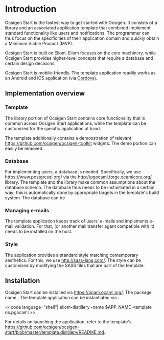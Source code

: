 =Introduction=

Ocsigen Start is the fastest way to get started with Ocsigen. It
consists of a library and an associated application template that
combined implement standard functionality like users and
notifications. The programmer can thus focus on the specificities of
their application domain and quickly obtain a Minimum Viable Product
(MVP).

Ocsigen Start is built on Eliom. Eliom focuses on the core machinery,
while Ocsigen Start provides higher-level concepts that require a
database and certain design decisions.

Ocsigen Start is mobile-friendly. The template application readily
works as an Android and iOS application (via
[[https://cordova.apache.org/|Cordova]]).

==Implementation overview==

===Template===

The library portion of Ocsigen Start contains core functionality that
is common across Ocsigen Start applications, while the template can be
customized for the specific application at hand.

The template additionally contains a demonstration of relevant
[[Ocsigen Toolkit|https://github.com/ocsigen/ocsigen-toolkit]]
widgets. The demo portion can easily be removed.

===Database===

For implementing users, a database is needed. Specifically, we use
[[PostgreSQL|https://www.postgresql.org/]] via the
[[PG'OCaml|http://pgocaml.forge.ocamlcore.org/]] library. The template
and the library make common assumptions about the database schema. The
database thus needs to be instantiated in a certain way; this is
automatically done by appropriate targets in the template's build
system. The database can be

===Managing e-mails===

The template application keeps track of users' e-mails and implements
e-mail validation. For that, {{{sendmail}}} (or another mail transfer
agent compatible with it) needs to be installed on the host.

===Style===

The application provides a standard style matching contemporary
aesthetics. For this, we use [[SASS|http://sass-lang.com/]]. The style
can be customized by modifying the SASS files that are part of the
template.

==Installation==

Ocsigen Start can be installed via
[[OPAM|https://opam.ocaml.org/]]. The package name
{{{ocsigen-start}}}. The template application can be instantiated via
{{{eliom-distillery}}}:

<<code language="shell"|
eliom-distillery -name $APP_NAME -template os.pgocaml
>>

For details on launching the application, refer to the template's
[[README|https://github.com/ocsigen/ocsigen-start/blob/master/template.distillery/README.md]].
